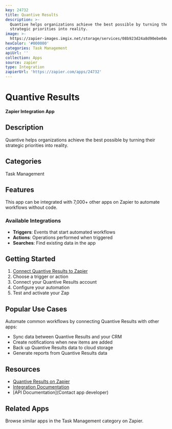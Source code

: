 ```yaml
---
key: 24732
title: Quantive Results
description: >-
  Quantive helps organizations achieve the best possible by turning their
  strategic priorities into reality.
image: >-
  https://zapier-images.imgix.net/storage/services/08b923d24a8d90ebe04ea081b32f1e1a.png?auto=format%2Ccompress&ixlib=python-3.0.0&q=50
hexColor: '#000000'
categories: Task Management
apiUrl: ''
collection: Apps
source: zapier
type: Integration
zapierUrl: 'https://zapier.com/apps/24732'
---
```

# Quantive Results

**Zapier Integration App**

## Description

Quantive helps organizations achieve the best possible by turning their strategic priorities into reality.

## Categories

Task Management

## Features

This app can be integrated with 7,000+ other apps on Zapier to automate workflows without code.

### Available Integrations

- **Triggers**: Events that start automated workflows
- **Actions**: Operations performed when triggered
- **Searches**: Find existing data in the app

## Getting Started

1. [Connect Quantive Results to Zapier](https://zapier.com/apps/24732)
2. Choose a trigger or action
3. Connect your Quantive Results account
4. Configure your automation
5. Test and activate your Zap

## Popular Use Cases

Automate common workflows by connecting Quantive Results with other apps:

- Sync data between Quantive Results and your CRM
- Create notifications when new items are added
- Back up Quantive Results data to cloud storage
- Generate reports from Quantive Results data

## Resources

- [Quantive Results on Zapier](https://zapier.com/apps/24732)
- [Integration Documentation](https://zapier.com/apps/24732/integrations)
- [API Documentation](Contact app developer)

## Related Apps

Browse similar apps in the Task Management category on Zapier.
